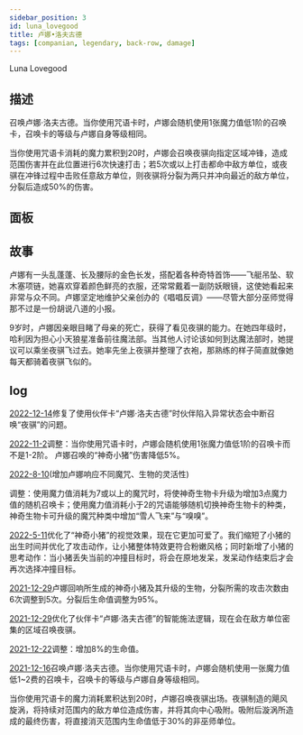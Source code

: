```yaml
---
sidebar_position: 3
id: luna_lovegood
title: 卢娜•洛夫古德
tags: [companian, legendary, back-row, damage]
---
```


Luna Lovegood

<!--truncate-->



<CardBasics cardKey={id}/>


## 描述

召唤卢娜·洛夫古德。当你使用咒语卡时，卢娜会随机使用1张魔力值低1阶的召唤卡，召唤卡的等级与卢娜自身等级相同。

当你使用咒语卡消耗的魔力累积到20时，卢娜会召唤夜骐向指定区域冲锋，造成范围伤害并在此位置进行6次快速打击；若5次或以上打击都命中敌方单位，或夜骐在冲锋过程中击败任意敌方单位，则夜骐将分裂为两只并冲向最近的敌方单位，分裂后造成50%的伤害。

## 面板


<LevelComponent/>


<CardDynamicTable cardKey={id}/>


<CardComplexTable cardKey={id}/>


## 故事

卢娜有一头乱蓬蓬、长及腰际的金色长发，搭配着各种奇特首饰——飞艇吊坠、软木塞项链，她喜欢穿着颜色鲜亮的衣服，还常常戴着一副防妖眼镜，这使她看起来非常与众不同。卢娜坚定地维护父亲创办的《唱唱反调》——尽管大部分巫师觉得那不过是一份胡说八道的小报。

9岁时，卢娜因亲眼目睹了母亲的死亡，获得了看见夜骐的能力。在她四年级时，哈利因为担心小天狼星准备前往魔法部。当其他人讨论该如何到达魔法部时，她提议可以乘坐夜骐飞过去。她率先坐上夜骐并整理了衣袍，那熟练的样子简直就像她每天都骑着夜骐飞似的。

## log

[2022-12-14](/blog/221221-update-annc#fix)修复了使用伙伴卡“卢娜·洛夫古德”时伙伴陷入异常状态会中断召唤“夜骐”的问题。

[2022-11-2](/blog/221102-update-annc#adjustment)调整：当你使用咒语卡时，卢娜会随机使用1张魔力值低1阶的召唤卡而不是1-2阶。
卢娜召唤的“神奇小猪”伤害降低5%。

[2022-8-10](/blog/220810-update-annc#adjustment)(增加卢娜响应不同魔咒、生物的灵活性)

调整：使用魔力值消耗为7或以上的魔咒时，将使神奇生物卡升级为增加3点魔力值的随机召唤卡；使用魔力值消耗小于2的咒语能够随机切换神奇生物卡的种类，神奇生物卡可升级的魔咒种类中增加“雪人飞来”与“嗅嗅”。

[2022-5-11](/blog/220511-update-annc#optimization)优化了“神奇小猪”的视觉效果，现在它更加可爱了。我们缩短了小猪的出生时间并优化了攻击动作，让小猪整体特效更符合粉嫩风格；同时新增了小猪的思考动作：当小猪丢失当前的冲撞目标时，将会在原地发呆，发呆动作结束后才会再次选择冲撞目标。

[2021-12-29](/blog/211229-update-annc#adjustment)卢娜回响所生成的神奇小猪及其升级的生物，分裂所需的攻击次数由6次调整到5次。分裂后生命值调整为95%。

[2021-12-29](/blog/211229-update-annc#optimization)优化了伙伴卡“卢娜·洛夫古德”的智能施法逻辑，现在会在敌方单位密集的区域召唤夜骐。

[2021-12-22](/blog/211222-update-annc#adjustment)调整：增加8%的生命值。

[2021-12-16](/blog/211216-update-annc#description)召唤卢娜·洛夫古德。当你使用咒语卡时，卢娜会随机使用一张魔力值低1~2费的召唤卡，召唤卡的等级与卢娜自身等级相同。

当你使用咒语卡的魔力消耗累积达到20时，卢娜召唤夜骐出场。夜骐制造的飓风旋涡，将持续对范围内的敌方单位造成伤害，并将其向中心吸附。吸附后漩涡所造成的最终伤害，将直接消灭范围内生命值低于30%的非巫师单位。

